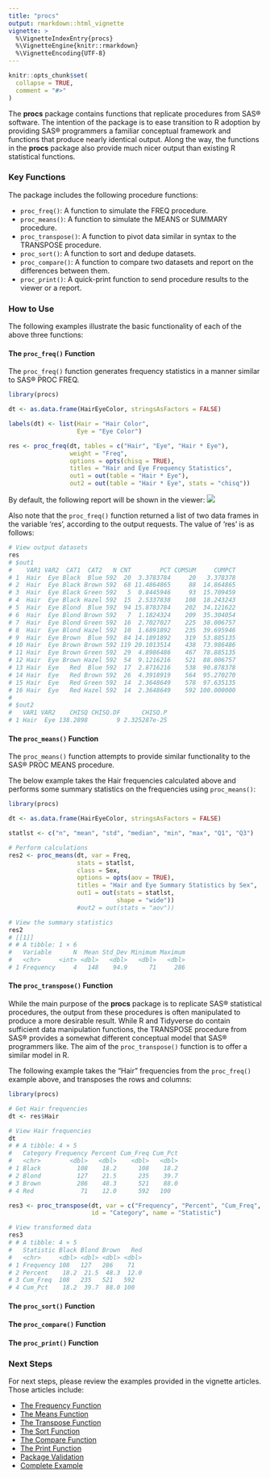 ```yaml
---
title: "procs"
output: rmarkdown::html_vignette
vignette: >
  %\VignetteIndexEntry{procs}
  %\VignetteEngine{knitr::rmarkdown}
  %\VignetteEncoding{UTF-8}
---
```


```r
knitr::opts_chunk$set(
  collapse = TRUE,
  comment = "#>"
)
```

The **procs** package contains functions that replicate procedures from
SAS® software. The intention of the package is to ease transition to R
adoption by providing SAS® programmers a familiar conceptual framework and 
functions that produce nearly identical output. Along the way, the 
functions in the **procs** package also provide much nicer output 
than existing R statistical functions.

### Key Functions

The package includes the following procedure functions:

* `proc_freq()`: A function to simulate the FREQ procedure.
* `proc_means()`: A function to simulate the MEANS or SUMMARY procedure.
* `proc_transpose()`: A function to pivot data similar in syntax to the 
TRANSPOSE procedure.
* `proc_sort()`: A function to sort and dedupe datasets.
* `proc_compare()`: A function to compare two datasets and report on 
the differences between them.
* `proc_print()`: A quick-print function to send procedure results to the viewer
or a report.


### How to Use


The following examples illustrate the basic functionality of each of the 
above three functions:

#### The `proc_freq()` Function

The `proc_freq()` function generates frequency statistics in a manner
similar to SAS® PROC FREQ.  

```r
library(procs)

dt <- as.data.frame(HairEyeColor, stringsAsFactors = FALSE)

labels(dt) <- list(Hair = "Hair Color",
                   Eye = "Eye Color")

res <- proc_freq(dt, tables = c("Hair", "Eye", "Hair * Eye"),
                 weight = "Freq",
                 options = opts(chisq = TRUE),
                 titles = "Hair and Eye Frequency Statistics",
                 out1 = out(table = "Hair * Eye"),
                 out2 = out(table = "Hair * Eye", stats = "chisq"))

```
By default, the following report will be shown in the viewer:
<img src="../man/images/freq1.png"/>

Also note that the `proc_freq()` function returned a list of two data frames
in the variable 'res', according to the output requests. The value of 'res'
is as follows:
```r
# View output datasets
res
# $out1
#    VAR1 VAR2  CAT1  CAT2   N CNT        PCT CUMSUM     CUMPCT
# 1  Hair  Eye Black  Blue 592  20  3.3783784     20   3.378378
# 2  Hair  Eye Black Brown 592  68 11.4864865     88  14.864865
# 3  Hair  Eye Black Green 592   5  0.8445946     93  15.709459
# 4  Hair  Eye Black Hazel 592  15  2.5337838    108  18.243243
# 5  Hair  Eye Blond  Blue 592  94 15.8783784    202  34.121622
# 6  Hair  Eye Blond Brown 592   7  1.1824324    209  35.304054
# 7  Hair  Eye Blond Green 592  16  2.7027027    225  38.006757
# 8  Hair  Eye Blond Hazel 592  10  1.6891892    235  39.695946
# 9  Hair  Eye Brown  Blue 592  84 14.1891892    319  53.885135
# 10 Hair  Eye Brown Brown 592 119 20.1013514    438  73.986486
# 11 Hair  Eye Brown Green 592  29  4.8986486    467  78.885135
# 12 Hair  Eye Brown Hazel 592  54  9.1216216    521  88.006757
# 13 Hair  Eye   Red  Blue 592  17  2.8716216    538  90.878378
# 14 Hair  Eye   Red Brown 592  26  4.3918919    564  95.270270
# 15 Hair  Eye   Red Green 592  14  2.3648649    578  97.635135
# 16 Hair  Eye   Red Hazel 592  14  2.3648649    592 100.000000
# 
# $out2
#   VAR1 VAR2    CHISQ CHISQ.DF      CHISQ.P
# 1 Hair  Eye 138.2898        9 2.325287e-25

```

#### The `proc_means()` Function

The `proc_means()` function attempts to provide similar functionality to 
the SAS® PROC MEANS procedure.

The below example takes the Hair frequencies calculated above and performs
some summary statistics on the frequencies using `proc_means()`:

```r
library(procs)

dt <- as.data.frame(HairEyeColor, stringsAsFactors = FALSE)

statlst <- c("n", "mean", "std", "median", "min", "max", "Q1", "Q3")

# Perform calculations
res2 <- proc_means(dt, var = Freq, 
                   stats = statlst,
                   class = Sex,
                   options = opts(aov = TRUE),
                   titles = "Hair and Eye Summary Statistics by Sex",
                   out1 = out(stats = statlst, 
                              shape = "wide"))
                   #out2 = out(stats = "aov"))

# View the summary statistics
res2
# [[1]]
# # A tibble: 1 × 6
#   Variable      N  Mean Std_Dev Minimum Maximum
#   <chr>     <int> <dbl>   <dbl>   <dbl>   <dbl>
# 1 Frequency     4   148    94.9      71     286
```

#### The `proc_transpose()` Function

While the main purpose of the **procs** package is to replicate SAS® statistical
procedures, the output from these procedures is often manipulated to
produce a more desirable result.  While R and Tidyverse do contain sufficient
data manipulation functions, the TRANSPOSE procedure from SAS® provides a 
somewhat different conceptual model that SAS® programmers like.  The aim
of the `proc_transpose()` function is to offer a similar model in R.

The following example takes the "Hair" frequencies from the `proc_freq()`
example above, and transposes the rows and columns:

```r
library(procs)

# Get Hair frequencies
dt <- res$Hair

# View Hair frequencies
dt
# # A tibble: 4 × 5
#   Category Frequency Percent Cum_Freq Cum_Pct
#   <chr>        <dbl>   <dbl>    <dbl>   <dbl>
# 1 Black          108    18.2      108    18.2
# 2 Blond          127    21.5      235    39.7
# 3 Brown          286    48.3      521    88.0
# 4 Red             71    12.0      592   100 

res3 <- proc_transpose(dt, var = c("Frequency", "Percent", "Cum_Freq", "Cum_Pct"),
                       id = "Category", name = "Statistic")

# View transformed data
res3
# # A tibble: 4 × 5
#   Statistic Black Blond Brown   Red
#   <chr>     <dbl> <dbl> <dbl> <dbl>
# 1 Frequency 108   127   286    71  
# 2 Percent    18.2  21.5  48.3  12.0
# 3 Cum_Freq  108   235   521   592  
# 4 Cum_Pct    18.2  39.7  88.0 100  
```

#### The `proc_sort()` Function


#### The `proc_compare()` Function


#### The `proc_print()` Function


### Next Steps

For next steps, please review the examples provided in the vignette articles. 
Those articles include:

* [The Frequency Function](procs-freq.html)
* [The Means Function](procs-means.html)
* [The Transpose Function](procs-transpose.html)
* [The Sort Function](procs-sort.html)
* [The Compare Function](procs-compare.html)
* [The Print Function](procs-print.html)
* [Package Validation](procs-validation.html)
* [Complete Example](procs-example1.html)




